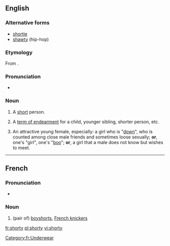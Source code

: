 ==English==

===Alternative forms===
* [[shortie]]
* [[shawty]] (hip-hop)

===Etymology===
From {{suffix|short|y}}.

===Pronunciation===
*{{a|UK}} {{IPA|/ˈʃɔːti/}}

===Noun===
{{en-noun|short|ies}}

# {{informal}} A [[short]] person.
# {{informal}} A [[term of endearment]] for a child, younger sibling, shorter person, etc.
# {{rfc-sense}} {{slang|hip-hop}} An attractive young female, especially: a girl who is "[[down#Adjective|down]]", who is counted among close male friends and sometimes loose sexually; '''or''', one's "girl", one's "[[boo#Noun|boo]]"; '''or''', a girl that a male does not know but wishes to meet.

----

==French==
===Pronunciation===
*{{IPA|/ʃɔʁti/|lang=fr}}

===Noun===
{{fr-noun|m}}

# (pair of) [[boyshorts]], [[French knickers]]

[[Category:fr:Underwear]]

[[fr:shorty]]
[[pl:shorty]]
[[vi:shorty]]